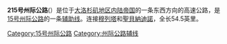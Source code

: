 '''215号州际公路'''({{lang-en|'''Interstate 215'''}}）是位于[[大洛杉矶地区|大洛杉矶地区]][[内陆帝国|内陆帝国]]的一条东西方向的高速公路，是[[15号州际公路加利福尼亚州段|15号州际公路]]的一条[[美國州際公路輔助線列表|辅助线]]。连接[[穆列塔_(加利福尼亚州)|穆列塔]]和[[聖貝納迪諾_(加利福尼亞州)|聖貝納迪諾]]，全长54.5英里。
{{大洛杉矶地区高速公路}}
{{15号州际公路及其辅助线}}
[[Category:15号州际公路|Category:15号州际公路]]
[[Category:州际公路辅线|Category:州际公路辅线]]